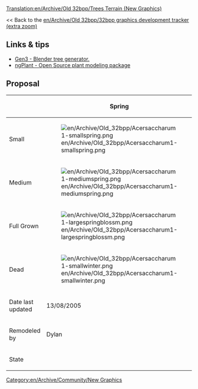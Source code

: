 [[Translation:en/Archive/Old 32bpp/Trees Terrain (New Graphics)]]
[[Category:en/Archive/Community/New Graphics]]

<< Back to the [[en/Archive/Old 32bpp/32bpp graphics development tracker (extra zoom)]]

==Links & tips==
*[http://www.geocities.com/bgen3/ Gen3 - Blender tree generator.]
*[http://ngplant.sourceforge.net/ ngPlant - Open Source plant modeling package]

==Proposal==

{| border=1 style="background:#e7ebff;"
! 
! Spring
! Summer
! Autumn
! Winter
|- 
!Small  
| [[File:en/Archive/Old 32bpp/Acersaccharum1-smallspring.png]]
| [[File:en/Archive/Old 32bpp/Acersaccharum1-smallsummer.png]]
| [[File:en/Archive/Old 32bpp/Acersaccharum1-smallautumn.png]]
| [[File:en/Archive/Old 32bpp/Acersaccharum1-smallwinter.png]]
|-
!Medium
| [[File:en/Archive/Old 32bpp/Acersaccharum1-mediumspring.png]]
| [[File:en/Archive/Old 32bpp/Acersaccharum1-mediumsummer.png]]
| [[File:en/Archive/Old 32bpp/Acersaccharum1-mediumautumn.png]]
| [[File:en/Archive/Old 32bpp/Acersaccharum1-mediumwinter.png]]
|-
!Full Grown
| [[File:en/Archive/Old 32bpp/Acersaccharum1-largespringblossm.png]]
| [[File:en/Archive/Old 32bpp/Acersaccharum1-largesummer.png]]
| [[File:en/Archive/Old 32bpp/Acersaccharum1-largeautumn.png]]
| [[File:en/Archive/Old 32bpp/Acersaccharum1-largewintersnow.png]]
|-
!Dead
| [[File:en/Archive/Old 32bpp/Acersaccharum1-smallwinter.png]]
|
|
| [[File:en/Archive/Old 32bpp/Acersaccharum1-largewinter.png]]
|-
!Date last updated
| 13/08/2005
| 13/08/2005
| 13/08/2005
| 13/08/2005
|-
!Remodeled by
| Dylan
|
|
|
|-
!State
{{en/Archive/Old 32bpp/WIP}}
{{en/Archive/Old 32bpp/WIP}}
{{en/Archive/Old 32bpp/WIP}}
{{en/Archive/Old 32bpp/WIP}}
|}